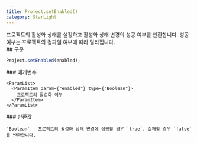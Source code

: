 ```yaml
---
title: Project.setEnabled()
category: StarLight
---
```


<Section>
  프로젝트의 활성화 상태를 설정하고 활성화 상태 변경의 성공 여부를 반환합니다. 성공 여부는 프로젝트의 컴파일 여부에 따라 달라집니다.
</Section>
<Section>
  ## 구문

  ~~~js
  Project.setEnabled(enabled);
  ~~~

  <Section>
    ### 매개변수

    <ParamList>
      <ParamItem param={"enabled"} type={"Boolean"}>
        프로젝트의 활성화 여부
      </ParamItem>
    </ParamList>
  </Section>
  <Section>
    ### 반환값

    `Boolean` - 프로젝트의 활성화 상태 변경에 성공할 경우 `true`, 실패할 경우 `false`를 반환합니다.
  </Section>
</Section>